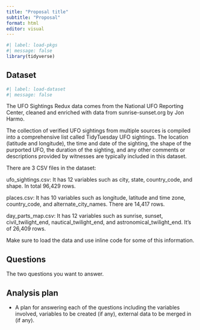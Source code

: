 ```yaml
---
title: "Proposal title"
subtitle: "Proposal"
format: html
editor: visual
---
```


```r
#| label: load-pkgs
#| message: false
library(tidyverse)
```

## Dataset

```r
#| label: load-dataset
#| message: false
```

The UFO Sightings Redux data comes from the National UFO Reporting Center, cleaned and enriched with data from sunrise-sunset.org by Jon Harmo. 

The collection of verified UFO sightings from multiple sources is compiled into a comprehensive list called TidyTuesday UFO sightings. The location (latitude and longitude), the time and date of the sighting, the shape of the purported UFO, the duration of the sighting, and any other comments or descriptions provided by witnesses are typically included in this dataset.

There are 3 CSV files in the dataset: 

ufo_sightings.csv: It has 12 variables such as city, state, country_code, and shape. In total 96,429 rows.

places.csv: It has 10 variables such as longitude, latitude and time zone, country_code, and alternate_city_names. There are 14,417 rows.

day_parts_map.csv: It has 12 variables such as sunrise, sunset, civil_twilight_end, nautical_twilight_end, and astronomical_twilight_end. It’s of 26,409 rows.

Make sure to load the data and use inline code for some of this information.

## Questions

The two questions you want to answer.

## Analysis plan

-   A plan for answering each of the questions including the variables involved, variables to be created (if any), external data to be merged in (if any).
